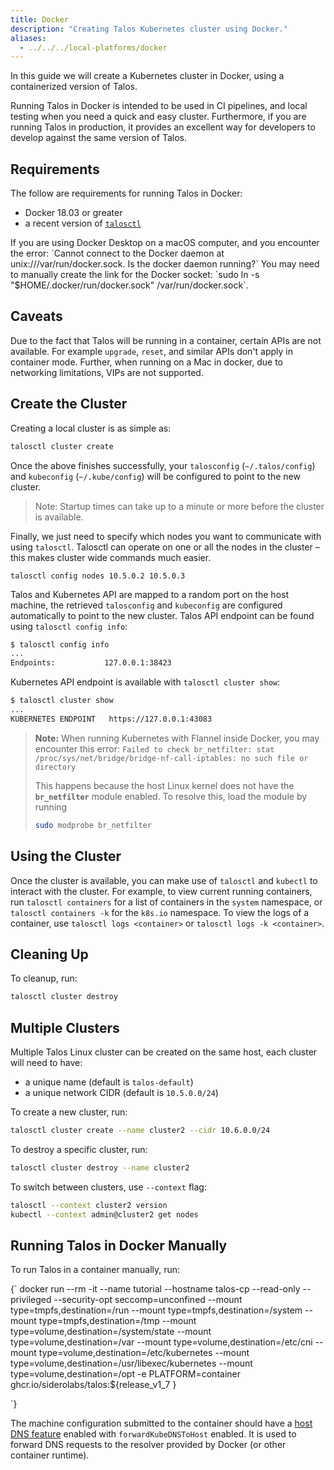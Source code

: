 ```yaml
---
title: Docker
description: "Creating Talos Kubernetes cluster using Docker."
aliases:
  - ../../../local-platforms/docker
---
```


In this guide we will create a Kubernetes cluster in Docker, using a containerized version of Talos.

Running Talos in Docker is intended to be used in CI pipelines, and local testing when you need a quick and easy cluster.
Furthermore, if you are running Talos in production, it provides an excellent way for developers to develop against the same version of Talos.

## Requirements

The follow are requirements for running Talos in Docker:

- Docker 18.03 or greater
- a recent version of [`talosctl`](https://github.com/siderolabs/talos/releases)

<Info>
If you are using Docker Desktop on a macOS computer, and you encounter the error: `Cannot connect to the Docker daemon at unix:///var/run/docker.sock. Is the docker daemon running?` You may need to manually create the link for the Docker socket:
`sudo ln -s "$HOME/.docker/run/docker.sock" /var/run/docker.sock`.

</Info>

## Caveats

Due to the fact that Talos will be running in a container, certain APIs are not available.
For example `upgrade`, `reset`, and similar APIs don't apply in container mode.
Further, when running on a Mac in docker, due to networking limitations, VIPs are not supported.

## Create the Cluster

Creating a local cluster is as simple as:

```bash
talosctl cluster create
```

Once the above finishes successfully, your `talosconfig` (`~/.talos/config`)  and `kubeconfig` (`~/.kube/config`) will be configured to point to the new cluster.

> Note: Startup times can take up to a minute or more before the cluster is available.

Finally, we just need to specify which nodes you want to communicate with using `talosctl`.
Talosctl can operate on one or all the nodes in the cluster – this makes cluster wide commands much easier.

`talosctl config nodes 10.5.0.2 10.5.0.3`

Talos and Kubernetes API are mapped to a random port on the host machine, the retrieved `talosconfig` and `kubeconfig` are configured automatically to point to the new cluster.
Talos API endpoint can be found using `talosctl config info`:

```bash
$ talosctl config info
...
Endpoints:           127.0.0.1:38423
```

Kubernetes API endpoint is available with `talosctl cluster show`:

```bash
$ talosctl cluster show
...
KUBERNETES ENDPOINT   https://127.0.0.1:43083
```

> **Note:** When running Kubernetes with Flannel inside Docker, you may encounter this error:
> `Failed to check br_netfilter: stat /proc/sys/net/bridge/bridge-nf-call-iptables: no such file or directory`
>
> This happens because the host Linux kernel does not have the **`br_netfilter`** module enabled.
> To resolve this, load the module by running
>
> ```bash
> sudo modprobe br_netfilter
> ```

## Using the Cluster

Once the cluster is available, you can make use of `talosctl` and `kubectl` to interact with the cluster.
For example, to view current running containers, run `talosctl containers` for a list of containers in the `system` namespace, or `talosctl containers -k` for the `k8s.io` namespace.
To view the logs of a container, use `talosctl logs <container>` or `talosctl logs -k <container>`.

## Cleaning Up

To cleanup, run:

```bash
talosctl cluster destroy
```

## Multiple Clusters

Multiple Talos Linux cluster can be created on the same host, each cluster will need to have:

- a unique name (default is `talos-default`)
- a unique network CIDR (default is `10.5.0.0/24`)

To create a new cluster, run:

```bash
talosctl cluster create --name cluster2 --cidr 10.6.0.0/24
```

To destroy a specific cluster, run:

```bash
talosctl cluster destroy --name cluster2
```

To switch between clusters, use `--context` flag:

```bash
talosctl --context cluster2 version
kubectl --context admin@cluster2 get nodes
```

## Running Talos in Docker Manually

To run Talos in a container manually, run:

<CodeBlock>{`
docker run --rm -it
  --name tutorial
  --hostname talos-cp
  --read-only
  --privileged
  --security-opt seccomp=unconfined
  --mount type=tmpfs,destination=/run
  --mount type=tmpfs,destination=/system
  --mount type=tmpfs,destination=/tmp
  --mount type=volume,destination=/system/state
  --mount type=volume,destination=/var
  --mount type=volume,destination=/etc/cni
  --mount type=volume,destination=/etc/kubernetes
  --mount type=volume,destination=/usr/libexec/kubernetes
  --mount type=volume,destination=/opt 
  -e PLATFORM=container 
  ghcr.io/siderolabs/talos:${release_v1_7 }

`}
</CodeBlock>

The machine configuration submitted to the container should have a [host DNS feature](../../reference/configuration/v1alpha1/config#Config.machine.features.hostDNS) enabled with `forwardKubeDNSToHost` enabled.
It is used to forward DNS requests to the resolver provided by Docker (or other container runtime).
